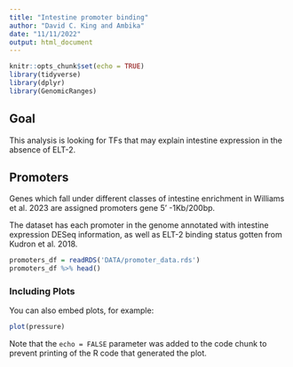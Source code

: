 ```yaml
---
title: "Intestine promoter binding"
author: "David C. King and Ambika"
date: "11/11/2022"
output: html_document
---
```


```r
knitr::opts_chunk$set(echo = TRUE)
library(tidyverse)
library(dplyr)
library(GenomicRanges)
```

## Goal

This analysis is looking for TFs that may explain intestine expression in the absence of ELT-2.

## Promoters

Genes which fall under different classes of intestine enrichment in Williams et al. 2023
are assigned promoters gene 5' -1Kb/200bp. 

The dataset has each promoter in the genome annotated with intestine expression DESeq information, as well as ELT-2 binding status gotten from Kudron et al. 2018.

```r
promoters_df = readRDS('DATA/promoter_data.rds')
promoters_df %>% head()
```

### Including Plots

You can also embed plots, for example:

```r
plot(pressure)
```

Note that the `echo = FALSE` parameter was added to the code chunk to prevent printing of the R code that generated the plot.
